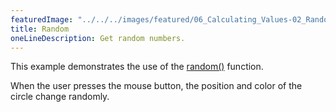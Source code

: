 ---
featuredImage: "../../../images/featured/06_Calculating_Values-02_Random-thumbnail.png"
title: Random
oneLineDescription: Get random numbers.
---

This example demonstrates the use of the
<a href="https://p5js.org/reference/#/p5/random">random()</a>
function.

When the user presses the mouse button, the position and color
of the circle change randomly.